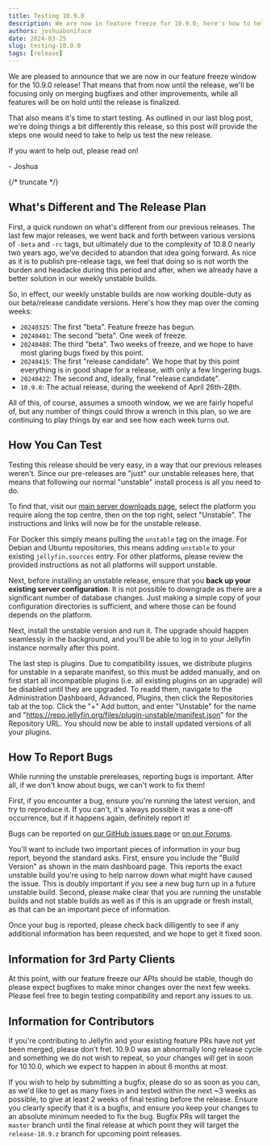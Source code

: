 ```yaml
---
title: Testing 10.9.0
description: We are now in feature freeze for 10.9.0; here's how to help test!
authors: joshuaboniface
date: 2024-03-25
slug: testing-10.9.0
tags: [release]
---
```


We are pleased to announce that we are now in our feature freeze window for the 10.9.0 release! That means that from now until the release, we'll be focusing only on merging bugfixes and other improvements, while all features will be on hold until the release is finalized.

That also means it's time to start testing. As outlined in our last blog post, we're doing things a bit differently this release, so this post will provide the steps one would need to take to help us test the new release.

If you want to help out, please read on!

\- Joshua

{/* truncate */}

## What's Different and The Release Plan

First, a quick rundown on what's different from our previous releases. The last few major releases, we went back and forth between various versions of `-beta` and `-rc` tags, but ultimately due to the complexity of 10.8.0 nearly two years ago, we've decided to abandon that idea going forward. As nice as it is to publish pre-release tags, we feel that doing so is not worth the burden and headacke during this period and after, when we already have a better solution in our weekly unstable builds.

So, in effect, our weekly unstable builds are now working double-duty as our beta/release candidate versions. Here's how they map over the coming weeks:

* `20240325`: The first "beta". Feature freeze has begun.
* `20240401`: The second "beta". One week of freeze.
* `20240408`: The third "beta". Two weeks of freeze, and we hope to have most glaring bugs fixed by this point.
* `20240415`: The first "release candidate". We hope that by this point everything is in good shape for a release, with only a few lingering bugs.
* `20240422`: The second and, ideally, final "release candidate".
* `10.9.0`: The actual release, during the weekend of April 26th-28th.

All of this, of course, assumes a smooth window, we we are fairly hopeful of, but any number of things could throw a wrench in this plan, so we are continuing to play things by ear and see how each week turns out.

## How You Can Test

Testing this release should be very easy, in a way that our previous releases weren't. Since our pre-releases are "just" our unstable releases here, that means that following our normal "unstable" install process is all you need to do.

To find that, visit our [main server downloads page](https://jellyfin.org/downloads/server), select the platform you require along the top centre, then on the top right, select "Unstable". The instructions and links will now be for the unstable release.

For Docker this simply means pulling the `unstable` tag on the image. For Debian and Ubuntu repositories, this means adding `unstable` to your existing `jellyfin.sources` entry. For other platforms, please review the provided instructions as not all platforms will support unstable.

Next, before installing an unstable release, ensure that you **back up your existing server configuration**. It is not possible to downgrade as there are a significant number of database changes. Just making a simple copy of your configuration directories is sufficient, and where those can be found depends on the platform.

Next, install the unstable version and run it. The upgrade should happen seamlessly in the background, and you'll be able to log in to your Jellyfin instance normally after this point.

The last step is plugins. Due to compatibility issues, we distribute plugins for unstable in a separate manifest, so this must be added manually, and on first start all incompatible plugins (i.e. all existing plugins on an upgrade) will be disabled until they are upgraded. To readd them, navigate to the Administration Dashboard, Advanced, Plugins, then click the Repositories tab at the top. Click the "+" Add button, and enter "Unstable" for the name and "https://repo.jellyfin.org/files/plugin-unstable/manifest.json" for the Repository URL. You should now be able to install updated versions of all your plugins.

## How To Report Bugs

While running the unstable prereleases, reporting bugs is important. After all, if we don't know about bugs, we can't work to fix them!

First, if you encounter a bug, ensure you're running the latest version, and try to reproduce it. If you can't, it's always possible it was a one-off occurrence, but if it happens again, definitely report it!

Bugs can be reported on [our GitHub issues page](https://github.com/jellyfin/jellyfin) or [on our Forums](https://forum.jellyfin.org).

You'll want to include two important pieces of information in your bug report, beyond the standard asks. First, ensure you include the "Build Version" as shown in the main dashboard page. This reports the exact unstable build you're using to help narrow down what might have caused the issue. This is doubly important if you see a new bug turn up in a future unstable build. Second, please make clear that you are running the unstable builds and not stable builds as well as if this is an upgrade or fresh install, as that can be an important piece of information.

Once your bug is reported, please check back dilligently to see if any additional information has been requested, and we hope to get it fixed soon.

## Information for 3rd Party Clients

At this point, with our feature freeze our APIs should be stable, though do please expect bugfixes to make minor changes over the next few weeks. Please feel free to begin testing compatibility and report any issues to us.

## Information for Contributors

If you're contributing to Jellyfin and your existing feature PRs have not yet been merged, please don't fret. 10.9.0 was an abnormally long release cycle and something we do not wish to repeat, so your changes *will* get in soon for 10.10.0, which we expect to happen in about 6 months at most.

If you wish to help by submitting a bugfix, please do so as soon as you can, as we'd like to get as many fixes in and tested within the next ~3 weeks as possible, to give at least 2 weeks of final testing before the release. Ensure you clearly specify that it is a bugfix, and ensure you keep your changes to an absolute minimum needed to fix the bug. Bugfix PRs will target the `master` branch until the final release at which point they will target the `release-10.9.z` branch for upcoming point releases.
